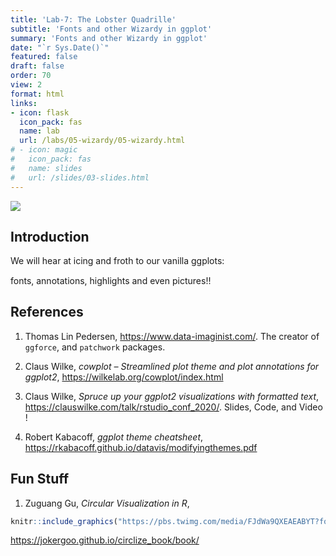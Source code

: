 ```yaml
---
title: 'Lab-7: The Lobster Quadrille'
subtitle: 'Fonts and other Wizardy in ggplot'
summary: 'Fonts and other Wizardy in ggplot'
date: "`r Sys.Date()`"
featured: false
draft: false
order: 70
view: 2
format: html
links:
- icon: flask
  icon_pack: fas
  name: lab
  url: /labs/05-wizardy/05-wizardy.html
# - icon: magic
#   icon_pack: fas
#   name: slides
#   url: /slides/03-slides.html
---
```


![](featured.jpg)

## Introduction

We will hear at icing and froth to our vanilla ggplots:

<p style="font-family: times, serif; font-size:11pt; font-style:italic">

fonts, annotations, highlights and even pictures!!

</p>

## References

1.  Thomas Lin Pedersen, <https://www.data-imaginist.com/>. The creator
    of `ggforce`, and `patchwork` packages.

2.  Claus Wilke, *cowplot -- Streamlined plot theme and plot annotations
    for ggplot2*, <https://wilkelab.org/cowplot/index.html>

3.  Claus Wilke, *Spruce up your ggplot2 visualizations with formatted
    text*, <https://clauswilke.com/talk/rstudio_conf_2020/>. Slides,
    Code, and Video !

4.  Robert Kabacoff, *ggplot theme cheatsheet*,
    <https://rkabacoff.github.io/datavis/modifyingthemes.pdf>

## Fun Stuff

1.  Zuguang Gu, *Circular Visualization in R*,

```r
knitr::include_graphics("https://pbs.twimg.com/media/FJdWa9QXEAEABYT?format=jpg&name=900x900")

```

<https://jokergoo.github.io/circlize_book/book/>
